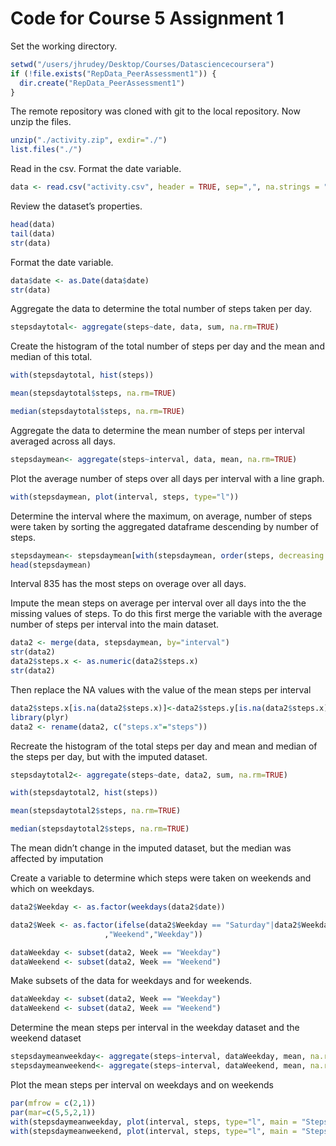 Code for Course 5 Assignment 1
=====================================

Set the working directory.

```r
setwd("/users/jhrudey/Desktop/Courses/Datasciencecoursera")
if (!file.exists("RepData_PeerAssessment1")) {
  dir.create("RepData_PeerAssessment1")
}
```

The remote repository was cloned with git to the local repository. Now unzip the files.

```r
unzip("./activity.zip", exdir="./")
list.files("./")
```

Read in the csv. Format the date variable.

```r
data <- read.csv("activity.csv", header = TRUE, sep=",", na.strings = "NA")
```

Review the dataset's properties.

```r
head(data)
tail(data)
str(data)
```

Format the date variable.

```r
data$date <- as.Date(data$date)
str(data)
```

Aggregate the data to determine the total number of steps taken per day.

```r
stepsdaytotal<- aggregate(steps~date, data, sum, na.rm=TRUE)
```

Create the histogram of the total number of steps per day and the mean and median of this total.

```r
with(stepsdaytotal, hist(steps))

mean(stepsdaytotal$steps, na.rm=TRUE)

median(stepsdaytotal$steps, na.rm=TRUE)
```

Aggregate the data to determine the mean number of steps per interval averaged across all days.

```r
stepsdaymean<- aggregate(steps~interval, data, mean, na.rm=TRUE)
```

Plot the average number of steps over all days per interval with a line graph.

```r
with(stepsdaymean, plot(interval, steps, type="l"))
```

Determine the interval where the maximum, on average, number of steps were taken by sorting the aggregated dataframe descending by number of steps.

```r
stepsdaymean<- stepsdaymean[with(stepsdaymean, order(steps, decreasing = TRUE)),]
head(stepsdaymean)
```

Interval 835 has the most steps on overage over all days.

Impute the mean steps on average per interval over all days into the the missing values of steps. To do this first merge the variable with the average number of steps per interval into the main dataset.

```r
data2 <- merge(data, stepsdaymean, by="interval")
str(data2)
data2$steps.x <- as.numeric(data2$steps.x)
str(data2)
```

Then replace the NA values with the value of the mean steps per interval

```r
data2$steps.x[is.na(data2$steps.x)]<-data2$steps.y[is.na(data2$steps.x)]
library(plyr)
data2 <- rename(data2, c("steps.x"="steps"))
```

Recreate the histogram of the total steps per day and mean and median of the steps per day, but with the imputed dataset.

```r
stepsdaytotal2<- aggregate(steps~date, data2, sum, na.rm=TRUE)

with(stepsdaytotal2, hist(steps))

mean(stepsdaytotal2$steps, na.rm=TRUE)

median(stepsdaytotal2$steps, na.rm=TRUE)
```

The mean didn't change in the imputed dataset, but the median was affected by imputation

Create a variable to determine which steps were taken on weekends and which on weekdays.

```r
data2$Weekday <- as.factor(weekdays(data2$date))

data2$Week <- as.factor(ifelse(data2$Weekday == "Saturday"|data2$Weekday=="Sunday"
                     ,"Weekend","Weekday"))

dataWeekday <- subset(data2, Week == "Weekday")
dataWeekend <- subset(data2, Week == "Weekend")
```

Make subsets of the data for weekdays and for weekends.

```r
dataWeekday <- subset(data2, Week == "Weekday")
dataWeekend <- subset(data2, Week == "Weekend")
```

Determine the mean steps per interval in the weekday dataset and the weekend dataset

```r
stepsdaymeanweekday<- aggregate(steps~interval, dataWeekday, mean, na.rm=TRUE)
stepsdaymeanweekend<- aggregate(steps~interval, dataWeekend, mean, na.rm=TRUE)
```

Plot the mean steps per interval on weekdays and on weekends

```r
par(mfrow = c(2,1))
par(mar=c(5,5,2,1))
with(stepsdaymeanweekday, plot(interval, steps, type="l", main = "Steps on Weekdays"))
with(stepsdaymeanweekend, plot(interval, steps, type="l", main = "Steps on Weekends"))
```